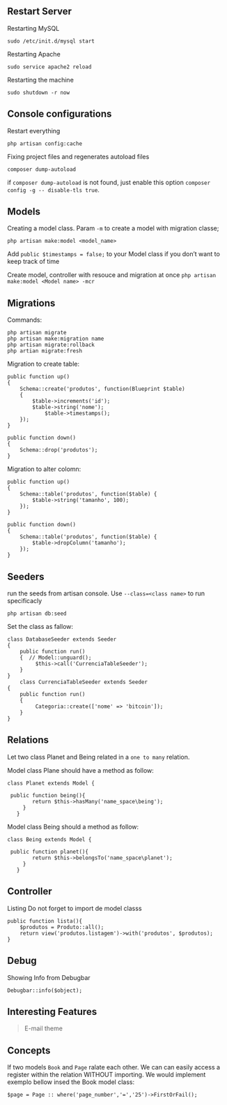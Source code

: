 
## Restart Server
Restarting  MySQL
```
sudo /etc/init.d/mysql start
```
Restarting  Apache 
```
sudo service apache2 reload
```
Restarting the machine 
```
sudo shutdown -r now
```
## Console configurations
Restart everything
```
php artisan config:cache
```

Fixing project files and regenerates autoload files
```
composer dump-autoload
```
if `composer dump-autoload` is not found, just enable this option `composer config -g -- disable-tls true`.

##  Models

Creating a model class. Param `-m` to create a model with migration classe;


```
php artisan make:model <model_name>
```
Add `public $timestamps = false;` to your Model class if you don't want to keep track of time 

Create model, controller with resouce and migration at once
```php artisan make:model <Model name> -mcr```

## Migrations 
Commands:
```
php artisan migrate
php artisan make:migration name
php artisan migrate:rollback
php artian migrate:fresh
```

Migration to create table:

```
public function up()
{
    Schema::create('produtos', function(Blueprint $table)
    {
        $table->increments('id');
        $table->string('nome');
            $table->timestamps();
    });
}

public function down()
{
    Schema::drop('produtos');
}
```
Migration to alter colomn:

```
public function up()
{
    Schema::table('produtos', function($table) {
        $table->string('tamanho', 100);
    });
}

public function down()
{
    Schema::table('produtos', function($table) {
        $table->dropColumn('tamanho');
    });
}
 ```
## Seeders
run the seeds from artisan console. Use `--class=<class name>` to run specificacly 

```
php artisan db:seed 
```

Set the class as fallow:
```
class DatabaseSeeder extends Seeder
{
    public function run()
    {  // Model::unguard();
         $this->call('CurrenciaTableSeeder');
    }
}
    class CurrenciaTableSeeder extends Seeder
{
    public function run()
    {
         Categoria::create(['nome' => 'bitcoin']); 
    }
}
```

## Relations

Let two class Planet and Being related in a `one to many` relation.

Model class Plane should have a method as follow:

```
class Planet extends Model {

 public function being(){
        return $this->hasMany('name_space\being');
     }
   }
```
Model class Being should a method as follow:

```
class Being extends Model {

 public function planet(){
        return $this->belongsTo('name_space\planet');
     }
   }
```

## Controller

Listing 
Do not forget to import de model classs
```
public function lista(){
    $produtos = Produto::all();
    return view('produtos.listagem')->with('produtos', $produtos);
}
```
## Debug
Showing Info from Debugbar
```
Debugbar::info($object);
```

## Interesting Features 

>E-mail theme

## Concepts
If two models `Book` and `Page` ralate each other. We can can easily access a register within the relation WITHOUT importing. We would implement exemplo bellow insed the Book model class:
```
$page = Page :: where('page_number','=','25')->FirstOrFail();
```
